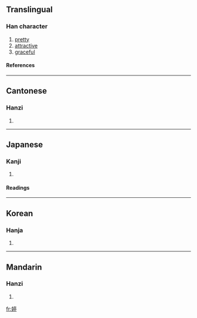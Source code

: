 ==Translingual==
===Han character===
{{Han char|rn=38|rad=女|as=09|sn=12|four=4042<sub>1</sub>|canj=女卜口弓 (VYRN)}}
# [[pretty]]
# [[attractive]]
# [[graceful]]
====References====
{{Han ref|kx=0265.290|dkj=06457|hdz=21068.070|uh=5A77|ud=23159|bh=B440|bd=46144}}
----
==Cantonese==
===Hanzi===
{{yue-hanzi|jyut=|y=ting4}}
# {{defn|Cantonese}}
----
==Japanese==
===Kanji===
{{ja-kanji|grade=|rs=女09}}
# {{defn|Japanese}} 
====Readings====
{{ja-readings|on=[[てい]] (tei), [[ちょう]] (chō)|kun=[[うつくしい]] (utsukushii)}}
----
==Korean==
===Hanja===
{{ko-hanja|hangeul=정|rv=jeong|mr=chŏng}}
# {{defn|Korean}}
----
==Mandarin==
===Hanzi===
{{cmn-hanzi|pin=[[tíng]] ([[ting2]])|wg=t'ing<sup>2</sup>}}
# {{defn|Mandarin}}

[[fr:婷]]